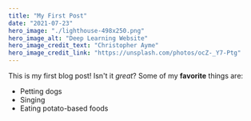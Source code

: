 ```yaml
---
title: "My First Post"
date: "2021-07-23"
hero_image: "./lighthouse-498x250.png"
hero_image_alt: "Deep Learning Website"
hero_image_credit_text: "Christopher Ayme"
hero_image_credit_link: "https://unsplash.com/photos/ocZ-_Y7-Ptg"
---
```

This is my first blog post! Isn't it *great*?
Some of my **favorite** things are:
* Petting dogs
* Singing
* Eating potato-based foods